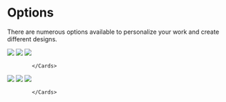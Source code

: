 

# Options

There are numerous options available to personalize your work and create different designs.



  <Cards >
              <Card title="Video Birleştir" image href="/ortak/secenekler/video-birlestir">
                        <Image src={videobirlestir} />
              </Card>
              <Card title="Görsel Ekle" image href="/ortak/secenekler/gorsel-ekle">
                        <Image src={gorselekle} />
              </Card>
              <Card title="Görsel Ekle(T)" image href="/ortak/secenekler/gorsel-ekle-t">
                        <Image src={gorselekletransparan} />
              </Card>

            </Cards>


            
  <Cards >
              <Card title="Logo Ekle" image href="/ortak/secenekler/logo-ekle">
                        <Image src={logoekle} />
              </Card>
              <Card title="Ses Ekle" image href="/ortak/secenekler/ses-ekle">
                        <Image src={sesekle} />
              </Card>
              <Card title="Intro/Outro Ekle" image href="/ortak/secenekler/intro-outro-ekle">
                        <Image src={introoutroekle} />
              </Card>

            </Cards>